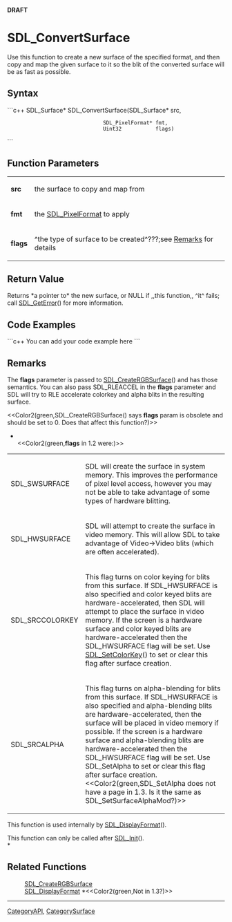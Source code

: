 <!-- pragma section-numbers off -->
<!-- pragma disable-camelcase -->
'''DRAFT'''

= SDL_ConvertSurface =
Use this function to create a new surface of the specified format, and then copy and map the given surface to it so the blit of the converted surface will be as fast as possible.


== Syntax ==
```c++
SDL_Surface* SDL_ConvertSurface(SDL_Surface*     src,
                                SDL_PixelFormat* fmt,
                                Uint32           flags)
```

== Function Parameters ==
{|
|'''src'''
|the surface to copy and map from
|-
|'''fmt'''
|the [[SDL_PixelFormat]] to apply
|-
|'''flags'''
|^the type of surface to be created^???;see [[#Remarks|Remarks]] for details
|}

== Return Value ==
Returns *a pointer to* the new surface, or NULL if ,,this function,, ^it^ fails; call [[SDL_GetError]]() for more information.

== Code Examples ==
```c++
You can add your code example here
```

== Remarks ==
The '''flags''' parameter is passed to [[SDL_CreateRGBSurface]]() and has those semantics. You can also pass SDL_RLEACCEL in the '''flags''' parameter and SDL will try to RLE accelerate colorkey and alpha blits in the resulting surface.

<<Color2(green,SDL_CreateRGBSurface() says '''flags''' param is obsolete and should be set to 0.  Does that affect this function?)>>

*<br/><<Color2(green,'''flags''' in 1.2 were:)>>
{|
|SDL_SWSURFACE
|SDL will create the surface in system memory. This improves the performance of pixel level access, however you may not be able to take advantage of some types of hardware blitting.
|-
|SDL_HWSURFACE
|SDL will attempt to create the surface in video memory. This will allow SDL to take advantage of Video->Video blits (which are often accelerated).
|-
|SDL_SRCCOLORKEY
|This flag turns on color keying for blits from this surface. If SDL_HWSURFACE is also specified and color keyed blits are hardware-accelerated, then SDL will attempt to place the surface in video memory. If the screen is a hardware surface and color keyed blits are hardware-accelerated then the SDL_HWSURFACE flag will be set. Use [[SDL_SetColorKey]]() to set or clear this flag after surface creation.
|-
|SDL_SRCALPHA
|This flag turns on alpha-blending for blits from this surface. If SDL_HWSURFACE is also specified and alpha-blending blits are hardware-accelerated, then the surface will be placed in video memory if possible. If the screen is a hardware surface and alpha-blending blits are hardware-accelerated then the SDL_HWSURFACE flag will be set. Use SDL_SetAlpha to set or clear this flag after surface creation.<<Color2(green,SDL_SetAlpha does not have a page in 1.3.  Is it the same as SDL_SetSurfaceAlphaMod?)>>
|}

This function is used internally by [[SDL_DisplayFormat]]().

This function can only be called after [[SDL_Init]](). <br/>*

== Related Functions ==
:[[SDL_CreateRGBSurface]]
:[[SDL_DisplayFormat]] *<<Color2(green,Not in 1.3?)>>

----
[[CategoryAPI]], [[CategorySurface]]
